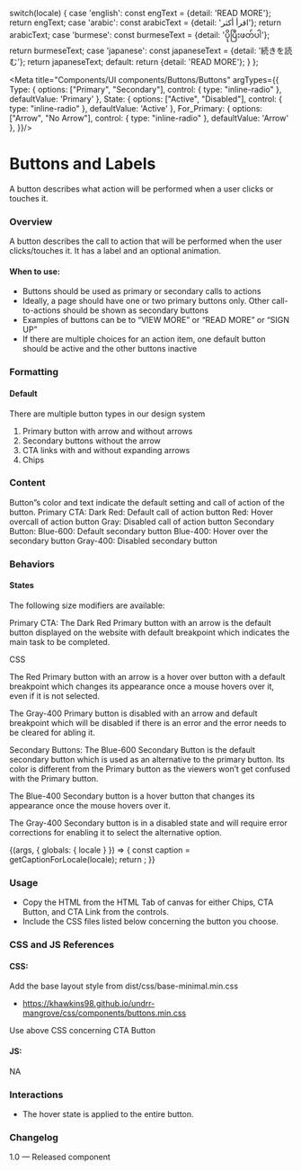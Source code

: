 
  switch(locale) {
    case 'english': const engText = {detail: 'READ MORE'}; return engText;
    case 'arabic': const arabicText = {detail: 'اقرأ أكثر'}; return arabicText;
    case 'burmese': const burmeseText = {detail: 'ပိုပြီးဖတ်ပါ'}; return burmeseText;
    case 'japanese': const japaneseText = {detail: '続きを読む'}; return japaneseText;
    default:
      return {detail: 'READ MORE'};
  }
};

<Meta title="Components/UI components/Buttons/Buttons"
  argTypes={{
    Type: {
      options: ["Primary", "Secondary"],
      control: { type: "inline-radio" },
      defaultValue: 'Primary'
      },
      State: {
      options: ["Active", "Disabled"],
      control: { type: "inline-radio" },
      defaultValue: 'Active'
      },
      For_Primary: {
      options: ["Arrow", "No Arrow"],
      control: { type: "inline-radio" },
      defaultValue: 'Arrow'
      },
  }}/>


# Buttons and Labels

A button describes what action will be performed when a user clicks or touches it.

### Overview
A button describes the call to action that will be performed when the user clicks/touches it. It has a label and an optional animation.

#### When to use:

- Buttons should be used as primary or secondary calls to actions
- Ideally, a page should have one or two primary buttons only. Other call-to-actions should be shown as secondary buttons
- Examples of buttons can be to “VIEW MORE” or “READ MORE” or “SIGN UP”
- If there are multiple choices for an action item, one default button should be active and the other buttons inactive

### Formatting

#### Default
There are multiple button types in our design system
1. Primary button with arrow and without arrows
2. Secondary buttons without the arrow
3. CTA links with and without expanding arrows
4. Chips

### Content
Button”s color and text indicate the default setting and call of action of the button.
Primary CTA: Dark Red: Default call of action button
                      Red: Hover overcall of action button
                      Gray: Disabled call of action button
Secondary Button: Blue-600: Default secondary button
                      Blue-400: Hover over the secondary button
                      Gray-400: Disabled secondary button

### Behaviors

#### States
The following size modifiers are available:

Primary CTA:
The Dark Red Primary button with an arrow is the default button displayed on the website with default breakpoint which indicates the main task to be completed.


CSS


The Red Primary button with an arrow is a hover over button with a default breakpoint which changes its appearance once a mouse hovers over it, even if it is not selected.



The Gray-400 Primary button is disabled with an arrow and default breakpoint which will be disabled if there is an error and the error needs to be cleared for abling it.


Secondary Buttons:
The Blue-600 Secondary Button is the default secondary button which is used as an alternative to the primary button. Its color is different from the Primary button as the viewers won’t get confused with the Primary button.



The Blue-400 Secondary button is a hover button that changes its appearance once the mouse hovers over it.



The Gray-400 Secondary button is in a disabled state and will require error corrections for enabling it to select the alternative option.

<Canvas>
<Story name="Buttons">
  {(args, { globals: { locale } }) => {
    const caption = getCaptionForLocale(locale);
    return <CtaButton label={caption.detail} {...args} ></CtaButton>;
  }}
</Story>
</Canvas>

### Usage
- Copy the HTML from the HTML Tab of canvas for either Chips, CTA Button, and CTA Link from the controls.
- Include the CSS files listed below concerning the button you choose.

### CSS and JS References

#### CSS:

Add the base layout style from dist/css/base-minimal.min.css
- https://khawkins98.github.io/undrr-mangrove/css/components/buttons.min.css

Use above CSS concerning CTA Button

#### JS:
NA

### Interactions
- The hover state is applied to the entire button.

### Changelog
1.0 — Released component
